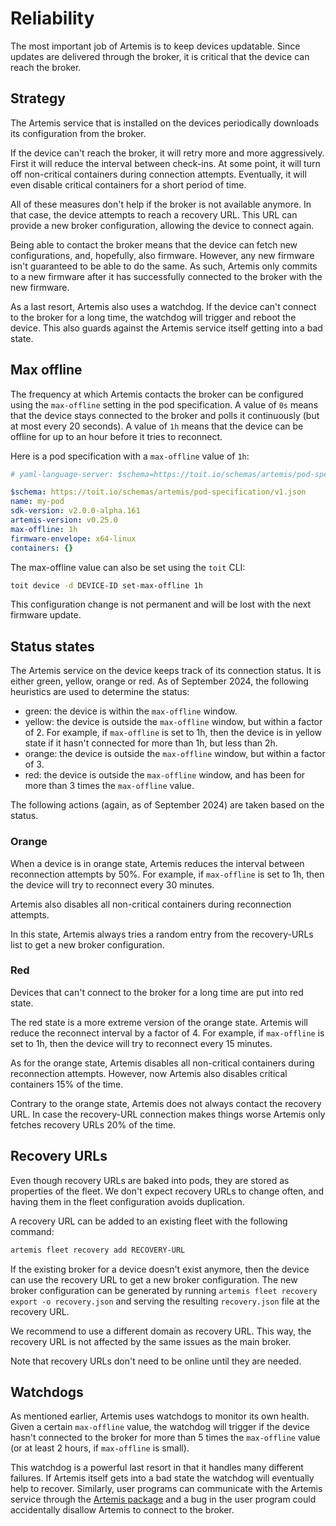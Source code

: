 # Reliability

The most important job of Artemis is to keep devices updatable. Since updates
are delivered through the broker, it is critical that the device can reach the broker.

## Strategy

The Artemis service that is installed on the devices periodically downloads its
configuration from the broker.

If the device can't reach the broker, it will retry more and more aggressively.
First it will reduce the interval between
check-ins. At some point, it will turn off non-critical containers during connection
attempts. Eventually, it will even disable critical containers for a short period of time.

All of these measures don't help if the broker is not available anymore. In that case,
the device attempts to reach a recovery URL. This URL can provide a new broker
configuration, allowing the device to connect again.

Being able to contact the broker means that the device can fetch new configurations,
and, hopefully, also firmware. However, any new firmware isn't guaranteed to be able
to do the same. As such, Artemis only commits to a new firmware after it has
successfully connected to the broker with the new firmware.

As a last resort, Artemis also uses a watchdog. If the device can't connect to the
broker for a long time, the watchdog will trigger and reboot the device. This also
guards against the Artemis service itself getting into a bad state.

## Max offline

The frequency at which Artemis contacts the broker can be configured using the
`max-offline` setting in the pod specification. A value of `0s` means that the
device stays connected to the broker and polls it continuously (but at most
every 20 seconds). A value of `1h` means that the device can be offline for
up to an hour before it tries to reconnect.

Here is a pod specification with a `max-offline` value of `1h`:

```yaml
# yaml-language-server: $schema=https://toit.io/schemas/artemis/pod-specification/v1.json

$schema: https://toit.io/schemas/artemis/pod-specification/v1.json
name: my-pod
sdk-version: v2.0.0-alpha.161
artemis-version: v0.25.0
max-offline: 1h
firmware-envelope: x64-linux
containers: {}
```

The max-offline value can also be set using the `toit` CLI:

```bash
toit device -d DEVICE-ID set-max-offline 1h
```

This configuration change is not permanent and will be lost with the next firmware update.

## Status states

The Artemis service on the device keeps track of its connection status. It is either
green, yellow, orange or red. As of September 2024, the following heuristics are used
to determine the status:
- green: the device is within the `max-offline` window.
- yellow: the device is outside the `max-offline` window, but within a factor of 2. For
  example, if `max-offline` is set to 1h, then the device is in yellow state if it hasn't
  connected for more than 1h, but less than 2h.
- orange: the device is outside the `max-offline` window, but within a factor of 3.
- red: the device is outside the `max-offline` window, and has been for more than 3 times
  the `max-offline` value.

The following actions (again, as of September 2024) are taken based on the status.

### Orange

When a device is in orange state, Artemis reduces the interval between reconnection
attempts by 50%. For example, if `max-offline` is set to 1h, then the device will
try to reconnect every 30 minutes.

Artemis also disables all non-critical containers during reconnection attempts.

In this state, Artemis always tries a random entry from the recovery-URLs list to
get a new broker configuration.

### Red

Devices that can't connect to the broker for a long time are put into red state.

The red state is a more extreme version of the orange state. Artemis will reduce the
reconnect interval by a factor of 4. For example, if `max-offline` is
set to 1h, then the device will try to reconnect every 15 minutes.

As for the orange state, Artemis disables all non-critical containers during
reconnection attempts. However, now Artemis also disables critical containers
15% of the time.

Contrary to the orange state, Artemis does not always contact the recovery URL.
In case the recovery-URL connection makes things worse Artemis only fetches
recovery URLs 20% of the time.

## Recovery URLs

Even though recovery URLs are baked into pods, they are stored as properties of
the fleet. We don't expect recovery URLs to change often, and having them in the
fleet configuration avoids duplication.

A recovery URL can be added to an existing fleet with the following command:

```bash
artemis fleet recovery add RECOVERY-URL
```

If the existing broker for a device doesn't exist anymore, then the device can
use the recovery URL to get a new broker configuration. The new broker configuration
can be generated by running `artemis fleet recovery export -o recovery.json` and
serving the resulting `recovery.json` file at the recovery URL.

We recommend to use a different domain as recovery URL. This way, the recovery URL
is not affected by the same issues as the main broker.

Note that recovery URLs don't need to be online until they are needed.

## Watchdogs

As mentioned earlier, Artemis uses watchdogs to monitor its own health. Given a
certain `max-offline` value, the watchdog will trigger if the device hasn't connected
to the broker for more than 5 times the `max-offline` value (or at least 2 hours, if
`max-offline` is small).

This watchdog is a powerful last resort in that it handles many different failures. If
Artemis itself gets into a bad state the watchdog will eventually help to recover.
Similarly, user programs can communicate with the Artemis service through the [Artemis
package](https://pkg.toit.io/package/github.com%2Ftoitware%2Ftoit-artemis) and a bug
in the user program could accidentally disallow Artemis to connect to the broker.
